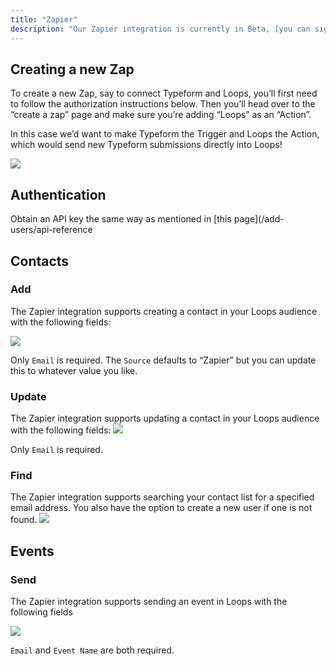 ```yaml
---
title: "Zapier"
description: "Our Zapier integration is currently in Beta, [you can sign up here](https://zapier.com/app/login?next=/developer/public-invite/154300/8a12f78ac265338ee7883c4bce459667/)."
---
```


## Creating a new Zap

To create a new Zap, say to connect Typeform and Loops, you’ll first need to follow the authorization instructions below. Then you’ll head over to the “create a zap” page and make sure you’re adding “Loops” as an “Action”.

In this case we’d want to make Typeform the Trigger and Loops the Action, which would send new Typeform submissions directly into Loops!

![](/images/create-zapier.png)

## Authentication

Obtain an API key the same way as mentioned in [this page](/add-users/api-reference

## Contacts

### Add

The Zapier integration supports creating a contact in your Loops audience with the following fields:

![](/images/add-contacts.png)

Only `Email` is required. The `Source` defaults to “Zapier” but you can update this to whatever value you like.

### Update

The Zapier integration supports updating a contact in your Loops audience with the following fields:
![](/images/update-contacts.png)

Only `Email` is required.

### Find

The Zapier integration supports searching your contact list for a specified email address. You also have the option to create a new user if one is not found.
![](/images/find-contact.png)

## Events

### Send

The Zapier integration supports sending an event in Loops with the following fields

![](/images/send-event.png)

`Email` and `Event Name` are both required.
